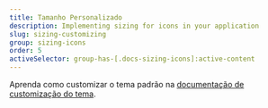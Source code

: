 ```yaml
---
title: Tamanho Personalizado
description: Implementing sizing for icons in your application
slug: sizing-customizing
group: sizing-icons
order: 5
activeSelector: group-has-[.docs-sizing-icons]:active-content
---
```


Aprenda como customizar o tema padrão na [documentação de customização do tema](/docs/getting-started#customization).
